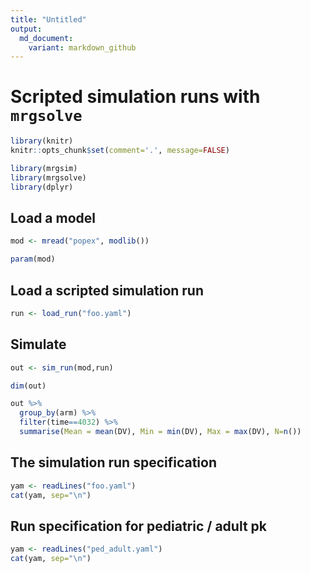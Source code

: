 ```yaml
---
title: "Untitled"
output: 
  md_document:
    variant: markdown_github
---
```



# Scripted simulation runs with `mrgsolve`

```r
library(knitr)
knitr::opts_chunk$set(comment='.', message=FALSE)
```

```r
library(mrgsim)
library(mrgsolve)
library(dplyr)
```


## Load a model
```r
mod <- mread("popex", modlib())

param(mod)
```

## Load a scripted simulation run
```r
run <- load_run("foo.yaml")
```

## Simulate

```r
out <- sim_run(mod,run)
```

```r
dim(out)

out %>%
  group_by(arm) %>% 
  filter(time==4032) %>%
  summarise(Mean = mean(DV), Min = min(DV), Max = max(DV), N=n())
```


## The simulation run specification
```r
yam <- readLines("foo.yaml")
cat(yam, sep="\n")
```

## Run specification for pediatric / adult pk
```r
yam <- readLines("ped_adult.yaml")
cat(yam, sep="\n")
```



